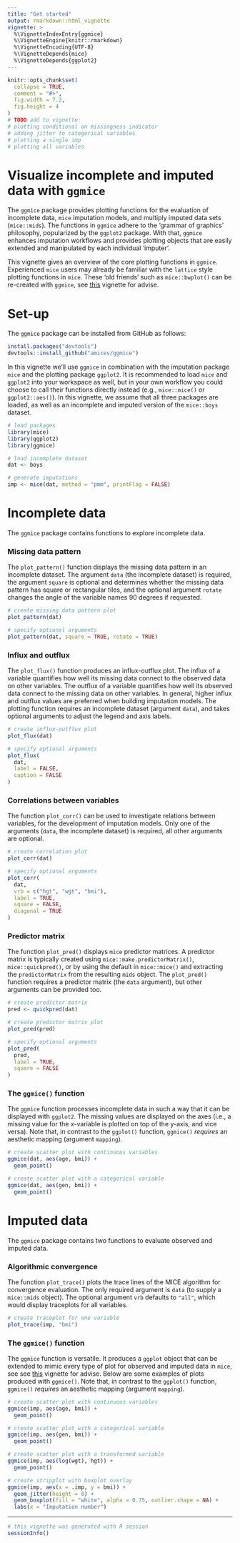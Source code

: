 ```yaml
---
title: "Get started"
output: rmarkdown::html_vignette
vignette: >
  %\VignetteIndexEntry{ggmice}
  %\VignetteEngine{knitr::rmarkdown}
  %\VignetteEncoding{UTF-8}
  %\VignetteDepends{mice}
  %\VignetteDepends{ggplot2}
---
```


```r
knitr::opts_chunk$set(
  collapse = TRUE,
  comment = "#>",
  fig.width = 7.2,
  fig.height = 4
)
# TODO add to vignette:
# plotting conditional on missingness indicator
# adding jitter to categorical variables
# plotting a single imp
# plotting all variables
```

# Visualize incomplete and imputed data with `ggmice`

The `ggmice` package provides plotting functions for the evaluation of incomplete data, `mice` imputation models, and multiply imputed data sets (`mice::mids`). The functions in `ggmice` adhere to the 'grammar of graphics' philosophy, popularized by the `ggplot2` package. With that, `ggmice` enhances imputation workflows and provides plotting objects that are easily extended and manipulated by each individual 'imputer'. 

This vignette gives an overview of the core plotting functions in `ggmice`. Experienced `mice` users may already be familiar with the `lattice` style plotting functions in `mice`. These 'old friends' such as `mice::bwplot()` can be re-created with `ggmice`, see [this](https://amices.org/ggmice/articles/old_friends.html) vignette for advise.

<!-- Loading `ggmice` after `mice` masks these functions and provides suggestions for `ggplot2` equivalents these 'old friends'.  -->
<!-- The `mice` package contains several plotting functions that may guide 'imputers' in their workflow.  `lattice` style plotting functions, `ggmice` provides `ggplot2` versions of these functions and more. The core function in the `ggmice` package, the `ggmice()` function, can be applied to obtain `ggplot2` objects for both incomplete *and* imputed data. This vignette provides an overview of the main functions included in `ggmice`. -->

# Set-up

The `ggmice` package can be installed from GitHub as follows:

```r
install.packages("devtools")
devtools::install_github("amices/ggmice")
```

In this vignette we'll use `ggmice` in combination with the imputation package `mice` and the plotting package `ggplot2`. It is recommended to load `mice` and `ggplot2` into your workspace as well, but in your own workflow you could choose to call their functions directly instead (e.g., `mice::mice()` or `ggplot2::aes()`). In this vignette, we assume that all three packages are loaded, as well as an incomplete and imputed version of the `mice::boys` dataset.

```r
# load packages
library(mice)
library(ggplot2)
library(ggmice)

# load incomplete dataset 
dat <- boys

# generate imputations
imp <- mice(dat, method = "pmm", printFlag = FALSE)
```

# Incomplete data

The `ggmice` package contains functions to explore incomplete data. 

### Missing data pattern

The `plot_pattern()` function displays the missing data pattern in an incomplete dataset. The argument `data` (the incomplete dataset) is required, the argument `square` is optional and determines whether the missing data pattern has square or rectangular tiles, and the optional argument `rotate` changes the angle of the variable names 90 degrees if requested.

```r
# create missing data pattern plot
plot_pattern(dat)

# specify optional arguments  
plot_pattern(dat, square = TRUE, rotate = TRUE)
```

### Influx and outflux

The `plot_flux()` function produces an influx-outflux plot. The influx of a variable quantifies how well its missing data connect to the observed data on other variables. The outflux of a variable quantifies how well its observed data connect to the missing data on other variables. In general, higher influx and outflux values are preferred when building imputation models. The plotting function requires an incomplete dataset (argument `data`), and takes optional arguments to adjust the legend and axis labels. 

```r
# create influx-outflux plot
plot_flux(dat)

# specify optional arguments  
plot_flux(
  dat, 
  label = FALSE, 
  caption = FALSE
)
```


### Correlations between variables

The function `plot_corr()` can be used to investigate relations between variables, for the development of imputation models. Only one of the arguments (`data`, the incomplete dataset) is required, all other arguments are optional.

```r
# create correlation plot
plot_corr(dat)

# specify optional arguments  
plot_corr(
  dat,
  vrb = c("hgt", "wgt", "bmi"),
  label = TRUE,
  square = FALSE,
  diagonal = TRUE
)
```

### Predictor matrix

The function `plot_pred()` displays `mice` predictor matrices. A predictor matrix is typically created using `mice::make.predictorMatrix()`, `mice::quickpred()`, or by using the default in `mice::mice()` and extracting the `predictorMatrix` from the resulting `mids` object. The `plot_pred()` function requires a predictor matrix (the `data` argument), but other arguments can be provided too.

```r
# create predictor matrix
pred <- quickpred(dat)

# create predictor matrix plot
plot_pred(pred)

# specify optional arguments  
plot_pred(
  pred, 
  label = TRUE, 
  square = FALSE
)
```

### The `ggmice()` function

The `ggmice` function processes incomplete data in such a way that it can be displayed with `ggplot2`. The missing values are displayed on the axes (i.e., a missing value for the x-variable is plotted on top of the y-axis, and vice versa). Note that, in contrast to the `ggplot()` function, `ggmice()` *requires* an aesthetic mapping (argument `mapping`).

```r
# create scatter plot with continuous variables
ggmice(dat, aes(age, bmi)) +
  geom_point()

# create scatter plot with a categorical variable
ggmice(dat, aes(gen, bmi)) +
  geom_point()
```

# Imputed data

The `ggmice` package contains two functions to evaluate observed and imputed data. 

### Algorithmic convergence

The function `plot_trace()` plots the trace lines of the MICE algorithm for convergence evaluation. The only required argument is `data` (to supply a `mice::mids` object). The optional argument `vrb` defaults to `"all"`, which would display traceplots for all variables. 

```r
# create traceplot for one variable
plot_trace(imp, "bmi")
```

### The `ggmice()` function

The `ggmice` function is versatile. It produces a `ggplot` object that can be extended to mimic every type of plot for observed and imputed data in `mice`, see see [this](https://amices.org/ggmice/articles/old_friends.html) vignette for advise. Below are some examples of plots produced with `ggmice()`. Note that, in contrast to the `ggplot()` function, `ggmice()` *requires* an aesthetic mapping (argument `mapping`).

```r
# create scatter plot with continuous variables
ggmice(imp, aes(age, bmi)) +
  geom_point()

# create scatter plot with a categorical variable
ggmice(imp, aes(gen, bmi)) +
  geom_point()

# create scatter plot with a transformed variable
ggmice(imp, aes(log(wgt), hgt)) +
  geom_point()

# create stripplot with boxplot overlay
ggmice(imp, aes(x = .imp, y = bmi)) + 
  geom_jitter(height = 0) +
  geom_boxplot(fill = "white", alpha = 0.75, outlier.shape = NA) +
  labs(x = "Imputation number")
```

___

```r
# this vignette was generated with R session
sessionInfo()
```

